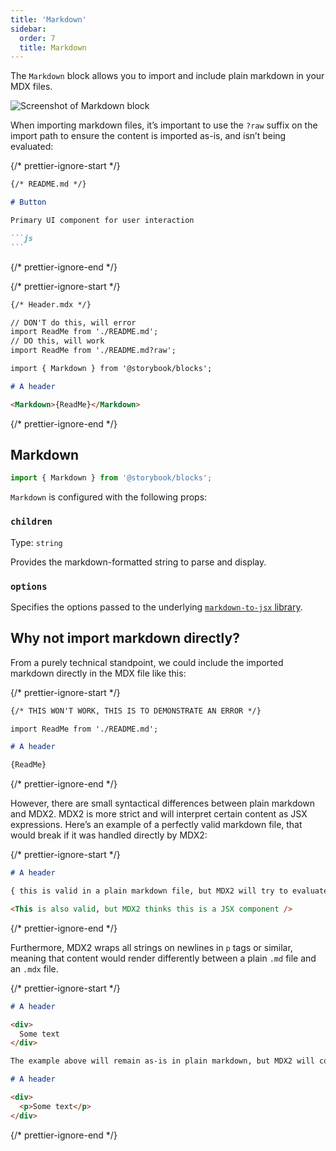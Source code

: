 ```yaml
---
title: 'Markdown'
sidebar:
  order: 7
  title: Markdown
---
```


The `Markdown` block allows you to import and include plain markdown in your MDX files.

![Screenshot of Markdown block](../_assets/doc-blocks/doc-block-markdown.png)

When importing markdown files, it’s important to use the `?raw` suffix on the import path to ensure the content is imported as-is, and isn’t being evaluated:

{/* prettier-ignore-start */}

````md
{/* README.md */}

# Button

Primary UI component for user interaction

```js
```
````

{/* prettier-ignore-end */}

{/* prettier-ignore-start */}

```md
{/* Header.mdx */}

// DON'T do this, will error
import ReadMe from './README.md';
// DO this, will work
import ReadMe from './README.md?raw';

import { Markdown } from '@storybook/blocks';

# A header 

<Markdown>{ReadMe}</Markdown>
```

{/* prettier-ignore-end */}

## Markdown

```js
import { Markdown } from '@storybook/blocks';
```

`Markdown` is configured with the following props:

### `children`

Type: `string`

Provides the markdown-formatted string to parse and display.

### `options`

Specifies the options passed to the underlying [`markdown-to-jsx` library](https://github.com/probablyup/markdown-to-jsx/blob/main/README.mdx).

## Why not import markdown directly?

From a purely technical standpoint, we could include the imported markdown directly in the MDX file like this:

{/* prettier-ignore-start */}

```md
{/* THIS WON'T WORK, THIS IS TO DEMONSTRATE AN ERROR */}

import ReadMe from './README.md';

# A header 

{ReadMe}
```

{/* prettier-ignore-end */}

However, there are small syntactical differences between plain markdown and MDX2. MDX2 is more strict and will interpret certain content as JSX expressions. Here’s an example of a perfectly valid markdown file, that would break if it was handled directly by MDX2:

{/* prettier-ignore-start */}

```md
# A header

{ this is valid in a plain markdown file, but MDX2 will try to evaluate this as an expression }

<This is also valid, but MDX2 thinks this is a JSX component />
```

{/* prettier-ignore-end */}

Furthermore, MDX2 wraps all strings on newlines in `p` tags or similar, meaning that content would render differently between a plain `.md` file and an `.mdx` file.

{/* prettier-ignore-start */}

```md
# A header

<div>
  Some text
</div>

The example above will remain as-is in plain markdown, but MDX2 will compile it to:

# A header

<div>
  <p>Some text</p>
</div>
```

{/* prettier-ignore-end */}
